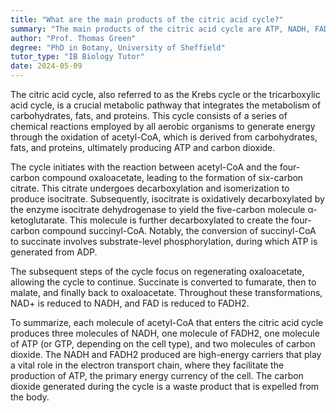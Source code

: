 ```yaml
---
title: "What are the main products of the citric acid cycle?"
summary: "The main products of the citric acid cycle are ATP, NADH, FADH2, and carbon dioxide."
author: "Prof. Thomas Green"
degree: "PhD in Botany, University of Sheffield"
tutor_type: "IB Biology Tutor"
date: 2024-05-09
---
```


The citric acid cycle, also referred to as the Krebs cycle or the tricarboxylic acid cycle, is a crucial metabolic pathway that integrates the metabolism of carbohydrates, fats, and proteins. This cycle consists of a series of chemical reactions employed by all aerobic organisms to generate energy through the oxidation of acetyl-CoA, which is derived from carbohydrates, fats, and proteins, ultimately producing ATP and carbon dioxide.

The cycle initiates with the reaction between acetyl-CoA and the four-carbon compound oxaloacetate, leading to the formation of six-carbon citrate. This citrate undergoes decarboxylation and isomerization to produce isocitrate. Subsequently, isocitrate is oxidatively decarboxylated by the enzyme isocitrate dehydrogenase to yield the five-carbon molecule α-ketoglutarate. This molecule is further decarboxylated to create the four-carbon compound succinyl-CoA. Notably, the conversion of succinyl-CoA to succinate involves substrate-level phosphorylation, during which ATP is generated from ADP.

The subsequent steps of the cycle focus on regenerating oxaloacetate, allowing the cycle to continue. Succinate is converted to fumarate, then to malate, and finally back to oxaloacetate. Throughout these transformations, NAD+ is reduced to NADH, and FAD is reduced to FADH2.

To summarize, each molecule of acetyl-CoA that enters the citric acid cycle produces three molecules of NADH, one molecule of FADH2, one molecule of ATP (or GTP, depending on the cell type), and two molecules of carbon dioxide. The NADH and FADH2 produced are high-energy carriers that play a vital role in the electron transport chain, where they facilitate the production of ATP, the primary energy currency of the cell. The carbon dioxide generated during the cycle is a waste product that is expelled from the body.
    